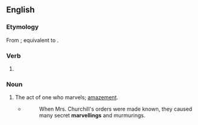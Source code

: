 ==English==

===Etymology===
From {{inh|en|enm|merveilyng}}; equivalent to {{af|en|marvel|-ing}}.

===Verb===
{{head|en|present participle}}

# {{present participle of|marvel|lang=en|nocat=1}}

===Noun===
{{en-noun}}

# The act of one who marvels; [[amazement]].
#* {{w|Maria Edgeworth}}
#*: When Mrs. Churchill's orders were made known, they caused many secret '''marvellings''' and murmurings.